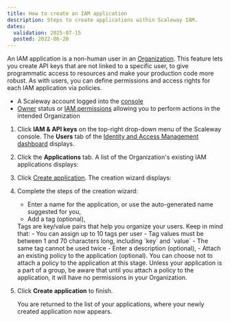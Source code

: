 ```yaml
---
title: How to create an IAM application
description: Steps to create applications within Scaleway IAM.
dates:
  validation: 2025-07-15
  posted: 2022-06-20
---
```




An IAM application is a non-human user in an [Organization](/iam/concepts/#organization). This feature lets you create API keys that are not linked to a specific user, to give programmatic access to resources and make your production code more robust. As with users, you can define permissions and access rights for each IAM application via policies.

<Requirements />

- A Scaleway account logged into the [console](https://console.scaleway.com)
- [Owner](/iam/concepts/#owner) status or [IAM permissions](/iam/concepts/#permission) allowing you to perform actions in the intended Organization

1. Click **IAM & API keys** on the top-right drop-down menu of the Scaleway console. The **Users** tab of the [Identity and Access Management dashboard](https://console.scaleway.com/iam/users) displays.
    <Lightbox image={image} alt="" />
2. Click the **Applications** tab. A list of the Organization's existing IAM applications displays:
    <Lightbox image={image2} alt="" />
3. Click [Create application](https://console.scaleway.com/iam/applications/create). The creation wizard displays:
    <Lightbox image={image3} alt="" />
4. Complete the steps of the creation wizard:
    - Enter a name for the application, or use the auto-generated name suggested for you,
    - Add a tag (optional),
    <Message type="note">
      Tags are key/value pairs that help you organize your users. Keep in mind that:
      - You can assign up to 10 tags per user
      - Tag values must be between 1 and 70 characters long, including `key` and `value`
      - The same tag cannot be used twice
    </Message>
    - Enter a description (optional),
    - Attach an existing policy to the application (optional).
    <Message type="note">
      You can choose not to attach a policy to the application at this stage. Unless your application is a part of a group, be aware that until you attach a policy to the application, it will have no permissions in your Organization.
    </Message>
5. Click **Create application** to finish.

    You are returned to the list of your applications, where your newly created application now appears.


